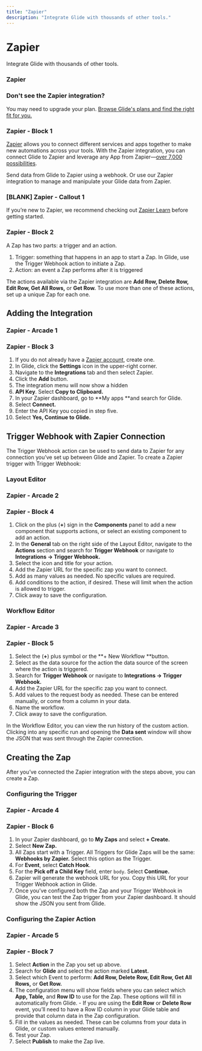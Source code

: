 ```yaml
---
title: "Zapier"
description: "Integrate Glide with thousands of other tools."
---
```


# Zapier

Integrate Glide with thousands of other tools.

### Zapier

### Don't see the Zapier integration?

You may need to upgrade your plan. [Browse Glide's plans and find the right fit for you.](https://www.glideapps.com/pricing)

### Zapier - Block 1

[Zapier](https://zapier.com/) allows you to connect different services and apps together to make new automations across your tools. With the Zapier integration, you can connect Glide to Zapier and leverage any App from Zapier—[over 7,000 possibilities](https://zapier.com/apps).

Send data from Glide to Zapier using a webhook. Or use our Zapier integration to manage and manipulate your Glide data from Zapier.

### [BLANK] Zapier - Callout 1

If you’re new to Zapier, we recommend checking out [Zapier Learn](https://learn.zapier.com/) before getting started.

### Zapier - Block 2

A Zap has two parts: a trigger and an action.

1. Trigger: something that happens in an app to start a Zap. In Glide, use the Trigger Webhook action to initiate a Zap.
2. Action: an event a Zap performs after it is triggered

The actions available via the Zapier integration are **Add Row, Delete Row, Edit Row, Get All Rows,** or **Get Row.** To use more than one of these actions, set up a unique Zap for each one.

## Adding the Integration



### Zapier - Arcade 1

### Zapier - Block 3

1. If you do not already have a [Zapier account](https://zapier.com/), create one.
2. In Glide, click the **Settings** icon in the upper-right corner.
3. Navigate to the **Integrations** tab and then select Zapier.
4. Click the **Add** button.
5. The integration menu will now show a hidden 
6. **API Key**. Select **Copy to Clipboard.**
7. In your Zapier dashboard, go to **My apps **and search for Glide.
8. Select **Connect.**
9. Enter the API Key you copied in step five.
10. Select **Yes, Continue to Glide.**

## Trigger Webhook with Zapier Connection

The Trigger Webhook action can be used to send data to Zapier for any connection you’ve set up between Glide and Zapier. To create a Zapier trigger with Trigger Webhook:

### Layout Editor



### Zapier - Arcade 2

### Zapier - Block 4



1. Click on the plus (**+**) sign in the **Components** panel to add a new component that supports actions, or select an existing component to add an action.
2. In the **General** tab on the right side of the Layout Editor, navigate to the **Actions** section and search for **Trigger Webhook** or navigate to **Integrations → Trigger Webhook.**
3. Select the icon and title for your action.
4. Add the Zapier URL for the specific zap you want to connect.
5. Add as many values as needed. No specific values are required.
6. Add conditions to the action, if desired. These will limit when the action is allowed to trigger.
7. Click away to save the configuration.

### Workflow Editor



### Zapier - Arcade 3

### Zapier - Block 5

1. Select the (**+**) plus symbol or the **+ New Workflow **button.
2. Select as the data source for the action the data source of the screen where the action is triggered.
3. Search for **Trigger Webhook** or navigate to **Integrations → Trigger Webhook.**
4. Add the Zapier URL for the specific zap you want to connect.
5. Add values to the request body as needed. These can be entered manually, or come from a column in your data.
6. Name the workflow.
7. Click away to save the configuration.

In the Workflow Editor, you can view the run history of the custom action. Clicking into any specific run and opening the **Data sent** window will show the JSON that was sent through the Zapier connection.

## Creating the Zap

After you’ve connected the Zapier integration with the steps above, you can create a Zap.

### Configuring the Trigger



### Zapier - Arcade 4

### Zapier - Block 6

1. In your Zapier dashboard, go to **My Zaps** and select **+ Create.**
2. Select **New Zap.**
3. All Zaps start with a Trigger. All Triggers for Glide Zaps will be the same: **Webhooks by Zapier.** Select this option as the Trigger.
4. For **Event**, select **Catch Hook**.
5. For the **Pick off a Child Key** field, enter `body`. Select **Continue.**
6. Zapier will generate the webhook URL for you. Copy this URL for your Trigger Webhook action in Glide.
7. Once you’ve configured both the Zap and your Trigger Webhook in Glide, you can test the Zap trigger from your Zapier dashboard. It should show the JSON you sent from Glide.

### Configuring the Zapier Action



### Zapier - Arcade 5

### Zapier - Block 7

1. Select **Action** in the Zap you set up above.
2. Search for **Glide** and select the action marked **Latest.**
3. Select which Event to perform: **Add Row, Delete Row, Edit Row, Get All Rows,** or **Get Row.**
4. The configuration menu will show fields where you can select which **App, Table,** and **Row ID** to use for the Zap. These options will fill in automatically from Glide. - If you are using the **Edit Row** or **Delete Row** event, you’ll need to have a Row ID column in your Glide table and provide that column data in the Zap configuration.
5. Fill in the values as needed. These can be columns from your data in Glide, or custom values entered manually.
6. Test your Zap.
7. Select **Publish** to make the Zap live.



